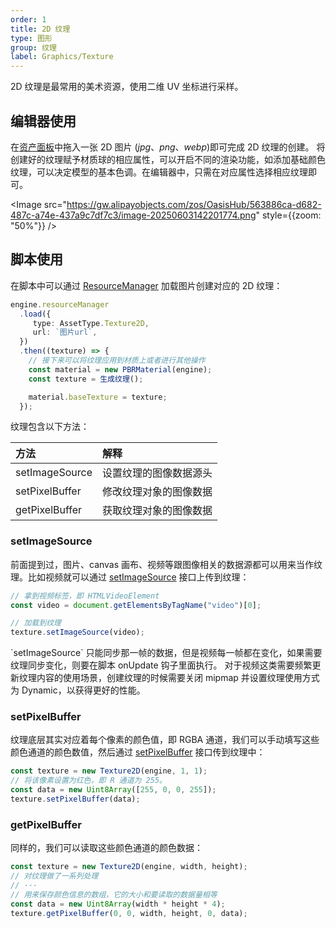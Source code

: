 ```yaml
---
order: 1
title: 2D 纹理
type: 图形
group: 纹理
label: Graphics/Texture
---
```


2D 纹理是最常用的美术资源，使用二维 UV 坐标进行采样。

## 编辑器使用

在[资产面板](/docs/assets/interface)中拖入一张 2D 图片 (*jpg*、*png*、*webp*)即可完成 2D 纹理的创建。 将创建好的纹理赋予材质球的相应属性，可以开启不同的渲染功能，如添加基础颜色纹理，可以决定模型的基本色调。在编辑器中，只需在对应属性选择相应纹理即可。

<Image src="https://gw.alipayobjects.com/zos/OasisHub/563886ca-d682-487c-a74e-437a9c7df7c3/image-20250603142201774.png" style={{zoom: "50%"}} />

## 脚本使用

在脚本中可以通过 [ResourceManager](/apis/core/#ResourceManager) 加载图片创建对应的 2D 纹理：

```typescript
engine.resourceManager
  .load({
     type: AssetType.Texture2D,
     url: `图片url`,
  })
  .then((texture) => {
    // 接下来可以将纹理应用到材质上或者进行其他操作
    const material = new PBRMaterial(engine);
    const texture = 生成纹理();

    material.baseTexture = texture;
  });
```

纹理包含以下方法：

| 方法           | 解释                   |
| :------------- | :--------------------- |
| setImageSource | 设置纹理的图像数据源头 |
| setPixelBuffer | 修改纹理对象的图像数据 |
| getPixelBuffer | 获取纹理对象的图像数据 |

### setImageSource

前面提到过，图片、canvas 画布、视频等跟图像相关的数据源都可以用来当作纹理。比如视频就可以通过 [setImageSource](/apis/core/#Texture2D-setImageSource) 接口上传到纹理：

```typescript
// 拿到视频标签，即 HTMLVideoElement
const video = document.getElementsByTagName("video")[0];

// 加载到纹理
texture.setImageSource(video);
```

<Callout type="info">
`setImageSource` 只能同步那一帧的数据，但是视频每一帧都在变化，如果需要纹理同步变化，则要在脚本 onUpdate 钩子里面执行。
对于视频这类需要频繁更新纹理内容的使用场景，创建纹理的时候需要关闭 mipmap 并设置纹理使用方式为 Dynamic，以获得更好的性能。
</Callout>


### setPixelBuffer

纹理底层其实对应着每个像素的颜色值，即 RGBA 通道，我们可以手动填写这些颜色通道的颜色数值，然后通过 [setPixelBuffer](/apis/core/#Texture2D-setPixelBuffer) 接口传到纹理中：

```typescript
const texture = new Texture2D(engine, 1, 1);
// 将该像素设置为红色，即 R 通道为 255。
const data = new Uint8Array([255, 0, 0, 255]);
texture.setPixelBuffer(data);
```

### getPixelBuffer

同样的，我们可以读取这些颜色通道的颜色数据：

```typescript
const texture = new Texture2D(engine, width, height);
// 对纹理做了一系列处理
// ···
// 用来保存颜色信息的数组，它的大小和要读取的数据量相等
const data = new Uint8Array(width * height * 4);
texture.getPixelBuffer(0, 0, width, height, 0, data);
```
